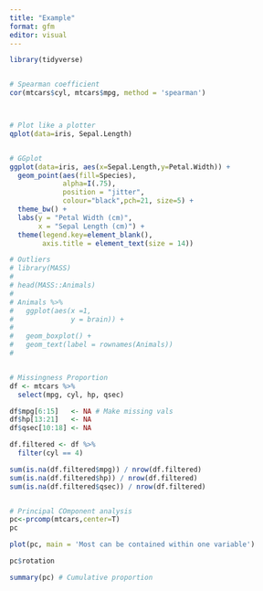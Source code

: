 ```yaml
---
title: "Example"
format: gfm
editor: visual
---
```



```r
library(tidyverse)


# Spearman coefficient
cor(mtcars$cyl, mtcars$mpg, method = 'spearman')



# Plot like a plotter
qplot(data=iris, Sepal.Length)


# GGplot
ggplot(data=iris, aes(x=Sepal.Length,y=Petal.Width)) + 
  geom_point(aes(fill=Species), 
             alpha=I(.75),                               
             position = "jitter",                        
             colour="black",pch=21, size=5) +
  theme_bw() +
  labs(y = "Petal Width (cm)",
       x = "Sepal Length (cm)") +
  theme(legend.key=element_blank(),
        axis.title = element_text(size = 14))

# Outliers
# library(MASS)
# 
# head(MASS::Animals)
# 
# Animals %>%
#   ggplot(aes(x =1,
#              y = brain)) +
#   
#   geom_boxplot() +
#   geom_text(label = rownames(Animals))
# 


# Missingness Proportion
df <- mtcars %>%
  select(mpg, cyl, hp, qsec)

df$mpg[6:15]   <- NA # Make missing vals
df$hp[13:21]   <- NA 
df$qsec[10:18] <- NA

df.filtered <- df %>%
  filter(cyl == 4)

sum(is.na(df.filtered$mpg)) / nrow(df.filtered)
sum(is.na(df.filtered$hp)) / nrow(df.filtered)
sum(is.na(df.filtered$qsec)) / nrow(df.filtered)


# Principal COmponent analysis
pc<-prcomp(mtcars,center=T)
pc

plot(pc, main = 'Most can be contained within one variable')

pc$rotation

summary(pc) # Cumulative proportion




```

